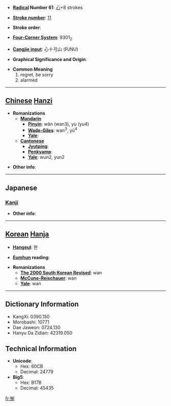 * '''[[Wiktionary:Chinese radical index| Radical]] Number 61''': [[Wiktionary:Chinese radical index 心|心]]+8 strokes

* '''[[Wiktionary:Chinese total strokes index|Stroke number]]''': [[Wiktionary:Chinese total strokes index 11|11]]

* '''Stroke order''': 

* '''[[Wiktionary:Chinese four corner index|Four-Corner System]]''': 9301<sub>2</sub>

* '''[[Wiktionary:Chinese Cangjie index|Cangjie input]]''': 心十弓山 (PJNU)

* '''Graphical Significance and Origin''': 

* '''Common Meaning'''
*#regret, be sorry
*# alarmed


----

== [[Chinese]] [[Hanzi]] ==

* '''Romanizations'''
** '''[[Mandarin]]'''
*** '''[[Pinyin]]''': wǎn (wan3), yù (yu4)
*** '''[[Wade-Giles]]''': wan<sup>3</sup>, yü<sup>4</sup>
*** '''[[Yale]]''': 
** '''[[Cantonese]]'''
*** '''[[Jyutping]]''':
*** '''[[Penkyamp]]''': 
*** '''[[Yale]]''': wun2, yun2

* '''Other info''': 

----

==Japanese==
===[[Kanji]]===
{{kanji|on readings=[[わん]] (wan)|kun readings=[[なげく]] (nageku)}}

* '''Other info''':  

----

== [[Korean]] [[Hanja]] ==

* '''[[Hangeul]]''': 완

* '''[[Eumhun]] reading''': 

* '''Romanizations'''
** '''[[The 2000 South Korean Revised Romanization|The 2000 South Korean Revised]]''': wan
** '''[[McCune-Reischauer]]''': wan
** '''[[Yale]]''': wan

----

== Dictionary Information ==

* KangXi: 0390.150
* Morobashi: 10771
* Dae Jaweon: 0724.130
* Hanyu Da Zidian: 42319.050

== Technical Information ==

* '''Unicode''':
** Hex: 60CB
** Decimal: 24779
* '''Big5''':
** Hex: B17B
** Decimal: 45435

[[fr:惋]]